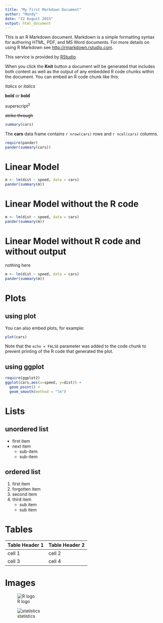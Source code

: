 ```yaml
---
title: "My first Markdown Document"
author: "Mandy"
date: "22 August 2015"
output: html_document
---
```


This is an R Markdown document. Markdown is a simple formatting syntax for authoring HTML, PDF, and MS Word documents. For more details on using R Markdown see <http://rmarkdown.rstudio.com>. 

This service is provided by [RStudio](https://www.rstudio.com/)

When you click the **Knit** button a document will be generated that includes both content as well as the output of any embedded R code chunks within the document. You can embed an R code chunk like this:

*italics* or _italics_

**bold** or __bold__

superscript^2^

~~strike through~~


```r
summary(cars)
```

The **cars** data frame contains `r nrow(cars)` rows and `r ncol(cars)` columns.


```r
require(pander)
pander(summary(cars))
```
# Linear Model

```r
m <- lm(dist ~ speed, data = cars)
pander(summary(m))
```


# Linear Model without the R code

```r
m <- lm(dist ~ speed, data = cars)
pander(summary(m))
```

# Linear Model without R code and without output

nothing here

```r
m <- lm(dist ~ speed, data = cars)
pander(summary(m))
```

# Plots
## using plot

You can also embed plots, for example:

```r
plot(cars)
```

Note that the `echo = FALSE` parameter was added to the code chunk to prevent printing of the R code that generated the plot.

## using ggplot
```r
require(ggplot2)
ggplot(cars,aes(x=speed, y=dist)) +
  geom_point() +
  geom_smooth(method = "lm")
```

# Lists
## unordered list
* first item
* next item
    + sub-item
    + sub-item

## ordered list
1. first item
4. forgotten item
2. second item
2. third item
    + sub item
    + sub item
    
# Tables
Table Header 1 | Table Header 2
---------------|-----------------
cell 1|cell 2
cell 3|cell 4

# Images
![R logo](img/Rlogo.jpg)

![statistics](http://t1.gstatic.com/images?q=tbn:ANd9GcT2sr4_9Dzs0vTuY0XgWcwzdBZz-XNDIjzTSyGLBTrcvj9UV8Vm7q1mBJnH)


